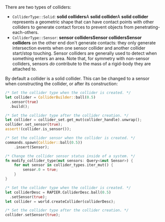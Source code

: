 
There are two types of colliders:
- <rapier>`ColliderType::Solid`: **solid colliders**</rapier><bevy>A **solid collider**</bevy><js>A **solid collider**</js> represents a geometric shape
  that can have contact points with other colliders to generate contact forces to prevent objects from
  penetrating-each-others.
- <rapier>`ColliderType::Sensor`: **sensor colliders**</rapier><bevy>**Sensor colliders**</bevy><js>**Sensor colliders**</js> on the other end don't
  generate contacts: they only generate intersection events when one sensor collider and another collider start/stop
  touching. Sensor colliders are generally used to detect when something enters an area. Note that, for symmetry with non-sensor colliders, sensors *do* contribute to the mass of a rigid-body they are attached to.

By default a collider is a solid collider. This can be changed to a sensor when constructing the collider, or after its
construction:

<rapier>

```rust
/* Set the collider type when the collider is created. */
let collider = ColliderBuilder::ball(0.5)
  .sensor(true)
  .build();
```
```rust
/* Set the collider type after the collider creation. */
let collider = collider_set.get_mut(collider_handle).unwrap();
collider.set_sensor(true);
assert!(collider.is_sensor());
```

</rapier>
<bevy>

```rust
/* Set the collider sensor when the collider is created. */
commands.spawn(Collider::ball(0.5))
    .insert(Sensor);
```
```rust
/* Change the collider sensor status inside of a system. */
fn modify_collider_type(mut sensors: Query<&mut Sensor>) {
    for mut sensor in collider_types.iter_mut() {
        sensor.0 = true;
    }
}
```

</bevy>
<js>

```rust
/* Set the collider type when the collider is created. */
let colliderDesc = RAPIER.ColliderDesc.ball(0.5)
  .setSensor(true);
let collider = world.createCollider(colliderDesc);
```
```rust
/* Set the collider type after the collider creation. */
collider.setSensor(true);
```

</js>
